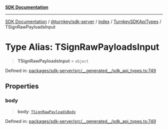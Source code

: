 [**SDK Documentation**](../../../../../../README.mdx)

***

[SDK Documentation](../../../../../../packages.mdx) / [@turnkey/sdk-server](../../../../README.mdx) / [index](../../../README.mdx) / [TurnkeySDKApiTypes](../README.mdx) / TSignRawPayloadsInput

# Type Alias: TSignRawPayloadsInput

> **TSignRawPayloadsInput** = `object`

Defined in: [packages/sdk-server/src/\_\_generated\_\_/sdk\_api\_types.ts:749](https://github.com/tkhq/sdk/blob/3a88af7d1d927c6022706911d6af0f92f1440e00/packages/sdk-server/src/__generated__/sdk_api_types.ts#L749)

## Properties

### body

> **body**: [`TSignRawPayloadsBody`](TSignRawPayloadsBody.mdx)

Defined in: [packages/sdk-server/src/\_\_generated\_\_/sdk\_api\_types.ts:749](https://github.com/tkhq/sdk/blob/3a88af7d1d927c6022706911d6af0f92f1440e00/packages/sdk-server/src/__generated__/sdk_api_types.ts#L749)
